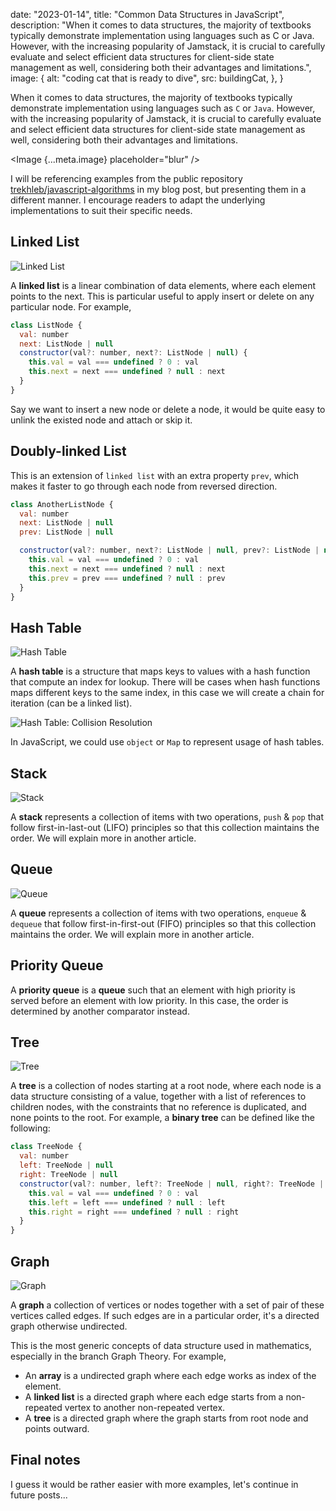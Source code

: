 
  date: "2023-01-14",
  title: "Common Data Structures in JavaScript",
  description:
    "When it comes to data structures, the majority of textbooks typically demonstrate implementation using languages such as C or Java. However, with the increasing popularity of Jamstack, it is crucial to carefully evaluate and select efficient data structures for client-side state management as well, considering both their advantages and limitations.",
  image: {
    alt: "coding cat that is ready to dive",
    src: buildingCat,
  },
}

When it comes to data structures, the majority of textbooks typically demonstrate implementation using languages such as `C` or `Java`. However, with the increasing popularity of Jamstack, it is crucial to carefully evaluate and select efficient data structures for client-side state management as well, considering both their advantages and limitations.

<Image {...meta.image} placeholder="blur" />

I will be referencing examples from the public repository [trekhleb/javascript-algorithms](https://github.com/trekhleb/javascript-algorithms/tree/master/src/data-structures/linked-list) in my blog post, but presenting them in a different manner. I encourage readers to adapt the underlying implementations to suit their specific needs.

## Linked List

![Linked List](https://github.com/trekhleb/javascript-algorithms/blob/master/src/data-structures/linked-list/images/linked-list.jpeg?raw=true)

A **linked list** is a linear combination of data elements, where each element points to the next. This is particular useful to apply insert or delete on any particular node. For example,

```js
class ListNode {
  val: number
  next: ListNode | null
  constructor(val?: number, next?: ListNode | null) {
    this.val = val === undefined ? 0 : val
    this.next = next === undefined ? null : next
  }
}
```

Say we want to insert a new node or delete a node, it would be quite easy to unlink the existed node and attach or skip it.

## Doubly-linked List

This is an extension of `linked list` with an extra property `prev`, which makes it faster to go through each node from reversed direction.

```js
class AnotherListNode {
  val: number
  next: ListNode | null
  prev: ListNode | null

  constructor(val?: number, next?: ListNode | null, prev?: ListNode | null) {
    this.val = val === undefined ? 0 : val
    this.next = next === undefined ? null : next
    this.prev = prev === undefined ? null : prev
  }
}
```

## Hash Table

![Hash Table](https://github.com/trekhleb/javascript-algorithms/blob/master/src/data-structures/hash-table/images/hash-table.jpeg?raw=true)

A **hash table** is a structure that maps keys to values with a hash function that compute an index for lookup. There will be cases when hash functions maps different keys to the same index, in this case we will create a chain for iteration (can be a linked list).

![Hash Table: Collision Resolution](https://github.com/trekhleb/javascript-algorithms/blob/master/src/data-structures/hash-table/images/collision-resolution.jpeg?raw=true)

In JavaScript, we could use `object` or `Map` to represent usage of hash tables.

## Stack

![Stack](https://github.com/trekhleb/javascript-algorithms/raw/master/src/data-structures/stack/images/stack.jpeg?raw=true)

A **stack** represents a collection of items with two operations, `push` & `pop` that follow first-in-last-out (LIFO) principles so that this collection maintains the order. We will explain more in another article.

## Queue

![Queue](https://github.com/trekhleb/javascript-algorithms/blob/master/src/data-structures/queue/images/queue.jpeg?raw=true)

A **queue** represents a collection of items with two operations, `enqueue` & `dequeue` that follow first-in-first-out (FIFO) principles so that this collection maintains the order. We will explain more in another article.

## Priority Queue

A **priority queue** is a **queue** such that an element with high priority is served before an element with low priority. In this case, the order is determined by another comparator instead.

## Tree

![Tree](https://github.com/trekhleb/javascript-algorithms/raw/master/src/data-structures/tree/images/tree.jpeg?raw=true)

A **tree** is a collection of nodes starting at a root node, where each node is a data structure consisting of a value, together with a list of references to children nodes, with the constraints that no reference is duplicated, and none points to the root. For example, a **binary tree** can be defined like the following:

```js
class TreeNode {
  val: number
  left: TreeNode | null
  right: TreeNode | null
  constructor(val?: number, left?: TreeNode | null, right?: TreeNode | null) {
    this.val = val === undefined ? 0 : val
    this.left = left === undefined ? null : left
    this.right = right === undefined ? null : right
  }
}
```

## Graph

![Graph](https://github.com/trekhleb/javascript-algorithms/raw/master/src/data-structures/graph/images/graph.jpeg?raw=true)

A **graph** a collection of vertices or nodes together with a set of pair of these vertices called edges. If such edges are in a particular order, it's a directed graph otherwise undirected.

This is the most generic concepts of data structure used in mathematics, especially in the branch Graph Theory. For example,

- An **array** is a undirected graph where each edge works as index of the element.
- A **linked list** is a directed graph where each edge starts from a non-repeated vertex to another non-repeated vertex.
- A **tree** is a directed graph where the graph starts from root node and points outward.

## Final notes

I guess it would be rather easier with more examples, let's continue in future posts...
